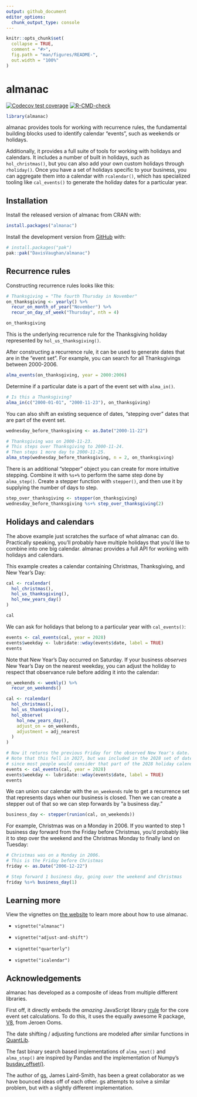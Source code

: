 ```yaml
---
output: github_document
editor_options: 
  chunk_output_type: console
---
```


<!-- README.md is generated from README.Rmd. Please edit that file -->

```r
knitr::opts_chunk$set(
  collapse = TRUE,
  comment = "#>",
  fig.path = "man/figures/README-",
  out.width = "100%"
)
```

# almanac

<!-- badges: start -->

[![Codecov test coverage](https://codecov.io/gh/DavisVaughan/almanac/branch/main/graph/badge.svg)](https://app.codecov.io/gh/DavisVaughan/almanac?branch=main) [![R-CMD-check](https://github.com/DavisVaughan/almanac/actions/workflows/R-CMD-check.yaml/badge.svg)](https://github.com/DavisVaughan/almanac/actions/workflows/R-CMD-check.yaml)

<!-- badges: end -->

```r
library(almanac)
```

almanac provides tools for working with recurrence rules, the fundamental building blocks used to identify calendar "events", such as weekends or holidays.

Additionally, it provides a full suite of tools for working with holidays and calendars.
It includes a number of built in holidays, such as `hol_christmas()`, but you can also add your own custom holidays through `rholiday()`.
Once you have a set of holidays specific to your business, you can aggregate them into a calendar with `rcalendar()`, which has specialized tooling like `cal_events()` to generate the holiday dates for a particular year.

## Installation

Install the released version of almanac from CRAN with:

``` r
install.packages("almanac")
```

Install the development version from [GitHub](https://github.com/) with:

``` r
# install.packages("pak")
pak::pak("DavisVaughan/almanac")
```

## Recurrence rules

Constructing recurrence rules looks like this:

```r
# Thanksgiving = "The fourth Thursday in November"
on_thanksgiving <- yearly() %>% 
  recur_on_month_of_year("November") %>%
  recur_on_day_of_week("Thursday", nth = 4)

on_thanksgiving
```

This is the underlying recurrence rule for the Thanksgiving holiday represented by `hol_us_thanksgiving()`.

After constructing a recurrence rule, it can be used to generate dates that are in the "event set".
For example, you can search for all Thanksgivings between 2000-2006.

```r
alma_events(on_thanksgiving, year = 2000:2006)
```

Determine if a particular date is a part of the event set with `alma_in()`.

```r
# Is this a Thanksgiving?
alma_in(c("2000-01-01", "2000-11-23"), on_thanksgiving)
```

You can also shift an existing sequence of dates, "stepping over" dates that are part of the event set.

```r
wednesday_before_thanksgiving <- as.Date("2000-11-22")

# Thanksgiving was on 2000-11-23.
# This steps over Thanksgiving to 2000-11-24.
# Then steps 1 more day to 2000-11-25.
alma_step(wednesday_before_thanksgiving, n = 2, on_thanksgiving)
```

There is an additional "stepper" object you can create for more intuitive stepping.
Combine it with `%s+%` to perform the same step done by `alma_step()`.
Create a stepper function with `stepper()`, and then use it by supplying the number of days to step.

```r
step_over_thanksgiving <- stepper(on_thanksgiving)
wednesday_before_thanksgiving %s+% step_over_thanksgiving(2)
```

## Holidays and calendars

The above example just scratches the surface of what almanac can do.
Practically speaking, you'll probably have multiple holidays that you'd like to combine into one big calendar.
almanac provides a full API for working with holidays and calendars.

This example creates a calendar containing Christmas, Thanksgiving, and New Year's Day:

```r
cal <- rcalendar(
  hol_christmas(),
  hol_us_thanksgiving(),
  hol_new_years_day()
)

cal
```

We can ask for holidays that belong to a particular year with `cal_events()`:

```r
events <- cal_events(cal, year = 2028)
events$weekday <- lubridate::wday(events$date, label = TRUE)
events
```

Note that New Year's Day occurred on Saturday.
If your business *observes* New Year's Day on the nearest weekday, you can adjust the holiday to respect that observance rule before adding it into the calendar:

```r
on_weekends <- weekly() %>%
  recur_on_weekends()

cal <- rcalendar(
  hol_christmas(),
  hol_us_thanksgiving(),
  hol_observe(
    hol_new_years_day(), 
    adjust_on = on_weekends, 
    adjustment = adj_nearest
  )
)

# Now it returns the previous Friday for the observed New Year's date.
# Note that this fell in 2027, but was included in the 2028 set of dates
# since most people would consider that part of the 2028 holiday calendar.
events <- cal_events(cal, year = 2028)
events$weekday <- lubridate::wday(events$date, label = TRUE)
events
```

We can union our calendar with the `on_weekends` rule to get a recurrence set that represents days when our business is closed.
Then we can create a stepper out of that so we can step forwards by "a business day."

```r
business_day <- stepper(runion(cal, on_weekends))
```

For example, Christmas was on a Monday in 2006.
If you wanted to step 1 business day forward from the Friday before Christmas, you'd probably like it to step over the weekend and the Christmas Monday to finally land on Tuesday:

```r
# Christmas was on a Monday in 2006.
# This is the Friday before Christmas
friday <- as.Date("2006-12-22")

# Step forward 1 business day, going over the weekend and Christmas
friday %s+% business_day(1)
```

## Learning more

View the vignettes on [the website](https://davisvaughan.github.io/almanac/index.html) to learn more about how to use almanac.

-   `vignette("almanac")`

-   `vignette("adjust-and-shift")`

-   `vignette("quarterly")`

-   `vignette("icalendar")`

## Acknowledgements

almanac has developed as a composite of ideas from multiple different libraries.

First off, it directly embeds the *amazing* JavaScript library [rrule](https://github.com/jakubroztocil/rrule) for the core event set calculations.
To do this, it uses the equally awesome R package, [V8](https://github.com/jeroen/V8), from Jeroen Ooms.

The date shifting / adjusting functions are modeled after similar functions in [QuantLib](https://github.com/lballabio/QuantLib).

The fast binary search based implementations of `alma_next()` and `alma_step()` are inspired by Pandas and the implementation of Numpy's [busday_offset()](https://numpy.org/doc/stable/reference/generated/numpy.busday_offset.html).

The author of [gs](https://github.com/jameslairdsmith/gs), James Laird-Smith, has been a great collaborator as we have bounced ideas off of each other.
gs attempts to solve a similar problem, but with a slightly different implementation.
